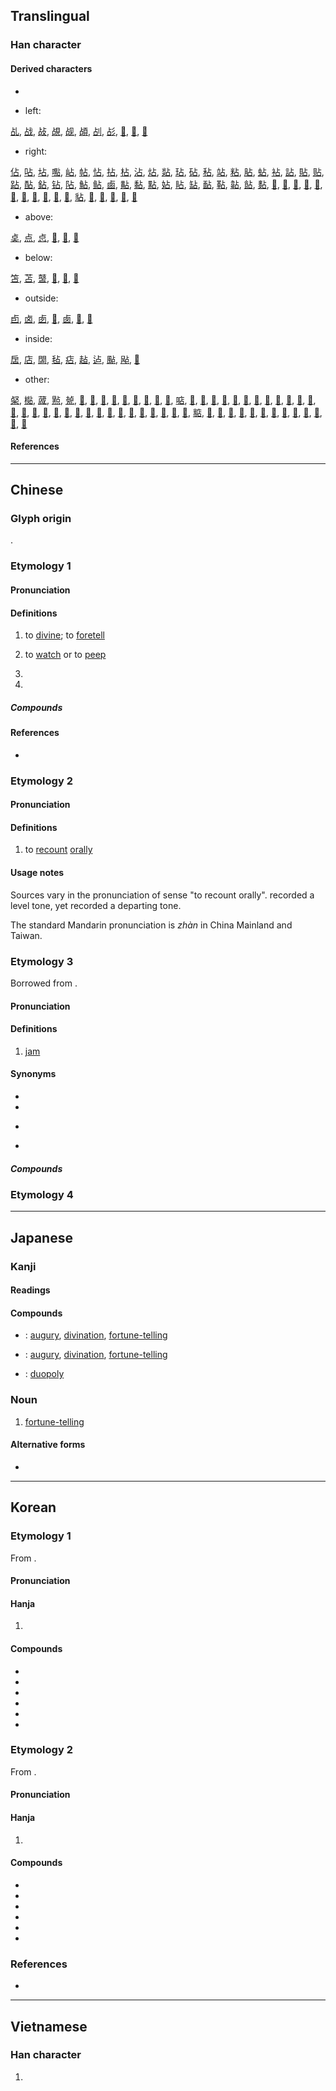{{also|佔}}
{{character info}}
==Translingual==
{{stroke order|type=animate}}

===Han character===
{{Han char|rn=25|rad=卜|as=03|sn=5|four=21600|canj=YR|ids=⿱[[卜|⺊]][[口]]}}

====Derived characters====
* {{l|mul|[[點]]([[点]], [[奌]]), [[店]], [[佔]], [[𢓕]], [[沾]], [[笘]], [[苫]], [[坫]], [[战]], [[粘]], [[砧]], [[拈]], [[毡]], [[鉆]]([[钻]]), [[玷]], [[貼]]([[贴]]), [[黏]], [[阽]], [[帖]], [[扂]], [[颭]]([[飐]]), [[鮎]]([[鲇]]), [[𡱇]], [[痁]], [[𨱬]], [[㚲]], [[趈]], [[迠]], [[炶]], [[煔]], [[枮]]}}

* left:
[[乩]], [[战]], [[敁]], [[覘]], [[觇]], [[頕]], [[㓠]], [[㣌]], [[𡖡]], [[𢧗]], [[𤿝]]

* right:
[[佔]], [[呫]], [[坫]], [[嚸]], [[岾]], [[帖]], [[怗]], [[拈]], [[枮]], [[沾]], [[炶]], [[煔]], [[玷]], [[砧]], [[秥]], [[站]], [[粘]], [[胋]], [[蛅]], [[袩]], [[詀]], [[貼]], [[贴]], [[跕]], [[酟]], [[鉆]], [[钻]], [[阽]], [[鮎]], [[鲇]], [[鹵]], [[黇]], [[黏]], [[點]], [[㚲]], [[䀡]], [[䍄]], [[䩇]], [[䩞]], [[䪓]], [[䬯]], [[䴴]], [[𠕟]], [[𠸞]], [[𡖞]], [[𡖵]], [[𢓕]], [[𣩚]], [[𤘇]], [[𤝓]], [[𥿕]], [[𦕒]], [[𧮪]], [[𧲸]], [[𨱬]], [[𪉜]], [[𪎋]], [[𪕐]], [[𪖚]]

* above:
[[奌]], [[点]], [[㤐]], [[𠛤]], [[𠧳]], [[𠧹]]

* below:
[[笘]], [[苫]], [[䵿]], [[𦒻]], [[𦒾]], [[𩬑]]

* outside:
[[卣]], [[卤]], [[卥]], [[𠧚]], [[𠧧]], [[𠧪]], [[𠧸]]

* inside:
[[扂]], [[店]], [[䦓]], [[毡]], [[痁]], [[趈]], [[迠]], [[颭]], [[飐]], [[𡱇]]

* other:
[[梷]], [[檆]], [[蒧]], [[㸃]], [[㼭]], [[𠖣]], [[𠚝]], [[𠧱]], [[𠧴]], [[𠧵]], [[𠧷]], [[𠧺]], [[𠧾]], [[𠵑]], [[𠶧]], [[𡅴]], [[𡅾]], [[𡌐]], [[𡌽]], [[𡙏]], [[𢒦]], [[𢜋]], [[𢨟]], [[𢮸]], [[𢰷]], [[𣈔]], [[𣈘]], [[𣎀]], [[𣗴]], [[𣷀]], [[𣸾]], [[𣿤]], [[𤉽]], [[𤋒]], [[𤋧]], [[𤑰]], [[𤭥]], [[𥇞]], [[𥭔]], [[𥮒]], [[𥮠]], [[𥯎]], [[𥱱]], [[𥷠]], [[𥺦]], [[𦁦]], [[𦝿]], [[𦷙]], [[𧆗]], [[𧍈]], [[𧨼]], [[𨃊]], [[𩃅]], [[𩄷]], [[𩌓]], [[𩲦]], [[𩳨]], [[𪐇]]

====References====
{{Han ref|kx=0157.300|dkj=02780|dj=0361.190|hdz=10092.050|uh=5360}}

----

==Chinese==
{{zh-forms}}

===Glyph origin===
{{Han etym}}
{{Han compound|卜|口|ls=ic}}.

===Etymology 1===

====Pronunciation====
{{zh-pron
|m=zhān
|c=zim1
|mn=chiam
|mn-t=ziam1/ziang1
|mn-t_note=ziang1 - Chenghai
|mc=1
|oc=y,1
|cat=v
}}

====Definitions====
{{zh-hanzi}}

# to [[divine]]; to [[foretell]]
# {{lb|zh|obsolete}} to [[watch]] or to [[peep]]
# {{n-g|Variant pronunciation of sense "to recount orally" below}}
# {{surname|zh}}

=====Compounds=====
{{attention|zh|get rid of those that mean "occupy"}}

{{zh-der|占上游|占頭籌|占驗|占斷|占上風|占拜|占為己有|占鰲頭|占地步|占花魁|占星|占親|占人|占夢|影占|占地盤|占風使帆|占星術|侵占罪|占課|占身|占鳳|占上|占強|占地|口占|占用|寡占|占場兒|占領|占有|占射|占卦|占卜|包占|吉占|占據|占房|占有權|侵占|占候|強占|獨占鼇頭|獨占|拜占庭|早占勿藥|稍占上風|獨占花魁|獨占鰲頭|獨占資本|搶占|標占|攻占|進占|竊占|鼇頭獨占|鵲巢鳩占|鳳占|鳩占鵲巢|鰲頭獨占|陰占|聯合獨占|霸占|竊占罪|占筮}}

====References====
* {{R:yue:mfccd}}

===Etymology 2===

====Pronunciation====
{{zh-pron
|m=zhàn
|c=zim3
|mn=chiàm
|mn-t=ziam3/ziang3
|mn-t_note=ziang3 - Chenghai
|mc=2
|oc=n,2
|cat=v
}}

====Definitions====
{{zh-hanzi}}

# to [[recount]] [[orally]]

====Usage notes====
Sources vary in the pronunciation of sense "to recount orally". ''{{w|Zhengzitong}}'' recorded a level tone, yet ''{{w|Zihui}}'' recorded a departing tone.

The standard Mandarin pronunciation is ''zhàn'' in China Mainland and Taiwan.

===Etymology 3===
Borrowed from {{bor|zh|en|jam}}.

====Pronunciation====
{{zh-pron
|c=zim1,zem1
|cat=n
}}

====Definitions====
{{zh-hanzi}}

# {{lb|zh|Cantonese}} [[jam]] {{gloss|type of fruit preserve}}

====Synonyms====
* {{zh-l|果醬}}
* {{zh-l|果子醬}}
* {{q|Cantonese}} {{zh-l|果占}}
* {{q|Min Nan}} {{zh-l|苒}}

=====Compounds=====
{{zh-der|果占}}

===Etymology 4===
{{zh-see|佔}}

{{zh-cat|Beginning}}

----

==Japanese==

===Kanji===
{{ja-kanji|grade=c|rs=卜03}}

====Readings====
{{ja-readings
|goon=せん<せん<せむ
|kanon=せん<せん<せむ
|kun=し-める, うらな-う<うらな-ふ, うら-
}}

====Compounds====
{{der-top|Compounds}}
* {{ja-r|占%卜|せん%ぼく}}: [[augury]], [[divination]], [[fortune-telling]]
* {{ja-r|卜%占|ぼく%せん}}: [[augury]], [[divination]], [[fortune-telling]]
* {{ja-r|複%占|ふく%せん}}: [[duopoly]]
{{der-bottom}}

===Noun===
{{ja-kanjitab|うら|yomi=k}}

{{ja-noun|うら}}

# {{lb|ja|archaic|sort=うら}} [[fortune-telling]]

====Alternative forms====
* {{l|ja|卜}}

----

==Korean==

===Etymology 1===
From {{der|ko|ltc|sort=점|-}} {{ltc-l|占|id=2}}.

{{collapse|
* {{hanja-dongguk|졈〮|cyém}}
|Historical readings
|bg=#FFFFFF}}

====Pronunciation====
{{ko-hanja-pron|점}}

====Hanja====
{{ko-hanja-search}}
{{ko-hanja|차지하다|차지할|점}}

# {{hanja form of|점|to [[hold]]; to [[occupy]]}}

====Compounds====
{{der-top3|Compounds}}
* {{ko-l|점거|占據}}
* {{ko-l|점득|占得}}
* {{ko-l|점령|占領}}
* {{ko-l|점유|占有}}
* {{ko-l|독점|獨占}}
* {{ko-l|매점|買占}}
{{der-bottom}}

===Etymology 2===
From {{der|ko|ltc|sort=점|-}} {{ltc-l|占|id=1}}.

{{collapse|
* {{hanja-dongguk|졈|cyem}}
* {{hanja-hunmong|졈|cyem|雜語#하22A|hun=졈복〮 졈}}
* {{hanja-sinjeung|졈|cyem|hun=졈과 졈}}
|Historical readings
|bg=#FFFFFF}}

====Pronunciation====
{{ko-hanja-pron|점}}

====Hanja====
{{ko-hanja|점치다|점칠|점}}

# {{hanja form of|점|to [[augur#Verb|augur]]; to [[divine#Verb|divine]]}}

====Compounds====
{{der-top3|Compounds}}
* {{ko-l|점괘|占卦}}
* {{ko-l|점서|占書}}
* {{ko-l|점서|占筮}}
* {{ko-l|점술|占術}}
* {{ko-l|신점|[[divination]]|神占}}
* {{ko-l|점성술|占星術}}
{{der-bottom}}

===References===
* {{R:hanjadoc|982}}

----

==Vietnamese==

===Han character===
{{vi-readings|reading=[[Chiêm]], [[chăm]], [[chàm]], [[chễm]], [[chím]], [[chiếm]], [[giếm]], [[chầm]], [[chằm]], [[chem]], [[coi]], [[xem]]|rs=卜03}}

# {{rfdef|vi|sort=卜03}}